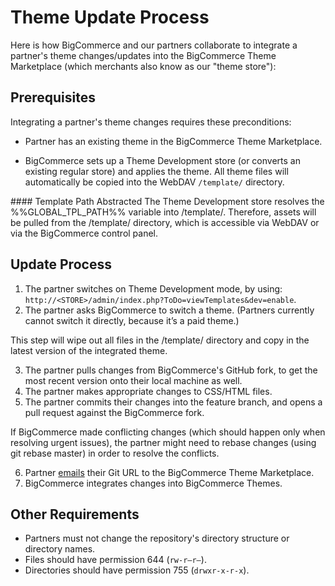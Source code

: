 # Theme Update Process

 

Here is how BigCommerce and our partners collaborate to integrate a partner's theme changes/updates into the BigCommerce Theme Marketplace (which merchants also know as our "theme store"):

## Prerequisites 

Integrating a partner's theme changes requires these preconditions:

*   Partner has an existing theme in the BigCommerce Theme Marketplace.

*   BigCommerce sets up a Theme Development store (or converts an existing regular store) and applies the theme. All theme files will automatically be copied into the WebDAV `/template/` directory.

<Callout type="info">
  #### Template Path Abstracted
  The Theme Development store resolves the %%GLOBAL_TPL_PATH%% variable into /template/. Therefore, assets will be pulled from the /template/ directory, which is accessible via WebDAV or via the BigCommerce control panel.
</Callout>


## Update Process 

1.  The partner switches on Theme Development mode, by using:  
`http://<STORE>/admin/index.php?ToDo=viewTemplates&dev=enable`.
2.  The partner asks BigCommerce to switch a theme. (Partners currently cannot switch it directly, because it’s a paid theme.)

<Callout type="warning">
  This step will wipe out all files in the /template/ directory and copy in the latest version of the integrated theme.
</Callout>


3.  The partner pulls changes from BigCommerce's GitHub fork, to get the most recent version onto their local machine as well.
4.  The partner makes appropriate changes to CSS/HTML files.
5.  The partner commits their changes into the feature branch, and opens a pull request against the BigCommerce fork.

<Callout type="warning">
  If BigCommerce made conflicting changes (which should happen only when resolving urgent issues), the partner might need to rebase changes (using git rebase master) in order to resolve the conflicts.
</Callout>


6.  Partner [emails](mailto:themestore@bigcommerce.com) their Git URL to the BigCommerce Theme Marketplace.
7.  BigCommerce integrates changes into BigCommerce Themes.

## Other Requirements 

*   Partners must not change the repository's directory structure or directory names.
*   Files should have permission 644 (`rw-r–r–`).
*   Directories should have permission 755 (`drwxr-x-r-x`).
